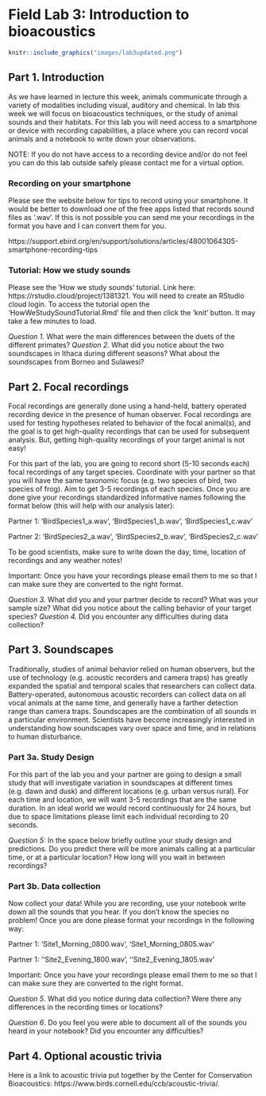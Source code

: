 # Field Lab 3: Introduction to bioacoustics {-}
```r
knitr::include_graphics("images/lab3updated.png")

```

## Part 1. Introduction {-}
As we have learned in lecture this week, animals communicate through a variety of modalities including visual, auditory and chemical. In lab this week we will focus on bioacoustics techniques, or the study of animal sounds and their habitats. For this lab you will need access to a smartphone or device with recording capabilities, a place where you can record vocal animals and a notebook to write down your observations. 

NOTE: If you do not have access to a recording device and/or do not feel you can do this lab outside safely please contact me for a virtual option. 

### Recording on your smartphone {-}

Please see the website below for tips to record using your smartphone. It would be better to download one of the free apps listed that records sound files as '.wav'. If this is not possible you can send me your recordings in the format you have and I can convert them for you.

https://support.ebird.org/en/support/solutions/articles/48001064305-smartphone-recording-tips

### Tutorial: How we study sounds {-}
Please see the 'How we study sounds' tutorial. Link here: https://rstudio.cloud/project/1381321. You will need to create an RStudio cloud login. To access the tutorial open the 'HowWeStudySoundTutorial.Rmd' file and then click the 'knit' button. It may take a few minutes to load. 

*Question 1.* What were the main differences between the duets of the different primates?
*Question 2.* What did you notice about the two soundscapes in Ithaca during different seasons? What about the soundscapes from Borneo and Sulawesi?

## Part 2. Focal recordings {-}
Focal recordings are generally done using a hand-held, battery operated recording device in the presence of human observer. Focal recordings are used for testing hypotheses related to behavior of the focal animal(s), and the goal is to get high-quality recordings that can be used for subsequent analysis. But, getting high-quality recordings of your target animal is not easy! 

For this part of the lab, you are going to record short (5-10 seconds each) focal recordings of any target species. Coordinate with your partner so that you will have the same taxonomic focus (e.g. two species of bird, two species of frog). Aim to get 3-5 recordings of each species. Once you are done give your recordings standardized informative names following the format below (this will help with our analysis later):

Partner 1: ‘BirdSpecies1_a.wav’, ‘BirdSpecies1_b.wav’, ‘BirdSpecies1_c.wav’

Partner 2: ‘BirdSpecies2_a.wav’, ‘BirdSpecies2_b.wav’, ‘BirdSpecies2_c.wav’

To be good scientists, make sure to write down the day, time, location of recordings and any weather notes! 

Important: Once you have your recordings please email them to me so that I can make sure they are converted to the right format.

*Question 3.* What did you and your partner decide to record? What was your sample size? What did you notice about the calling behavior of your target species?
*Question 4.* Did you encounter any difficulties during data collection?


## Part 3. Soundscapes {-}
Traditionally, studies of animal behavior relied on human observers, but the use of technology (e.g. acoustic recorders and camera traps) has greatly expanded the spatial and temporal scales that researchers can collect data. Battery-operated, autonomous acoustic recorders can collect data on all vocal animals at the same time, and generally have a farther detection range than camera traps. Soundscapes are the combination of all sounds in a particular environment. Scientists have become increasingly interested in understanding how soundscapes vary over space and time, and in relations to human disturbance.

### Part 3a. Study Design {-}
For this part of the lab you and your partner are going to design a small study that will investigate variation in soundscapes at different times (e.g. dawn and dusk) and different locations (e.g. urban versus rural). For each time and location, we will want 3-5 recordings that are the same duration. In an ideal world we would record continuously for 24 hours, but due to space limitations please limit each individual recording to 20 seconds.

*Question 5:* In the space below briefly outline your study design and predictions. Do you predict there will be more animals calling at a particular time, or at a particular location? How long will you wait in between recordings?

### Part 3b. Data collection {-}
Now collect your data! While you are recording, use your notebook write down all the sounds that you hear. If you don’t know the species no problem! Once you are done please format your recordings in the following way:

Partner 1: ‘Site1_Morning_0800.wav’, ‘Site1_Morning_0805.wav’

Partner 1: ‘‘Site2_Evening_1800.wav’, ‘‘Site2_Evening_1805.wav’

Important: Once you have your recordings please email them to me so that I can make sure they are converted to the right format.

*Question 5*. What did you notice during data collection? Were there any differences in the recording times or locations? 

*Question 6*. Do you feel you were able to document all of the sounds you heard in your notebook? Did you encounter any difficulties? 


## Part 4. Optional acoustic trivia {-}
Here is a link to acoustic trivia put together by the Center for Conservation Bioacoustics: https://www.birds.cornell.edu/ccb/acoustic-trivia/.
